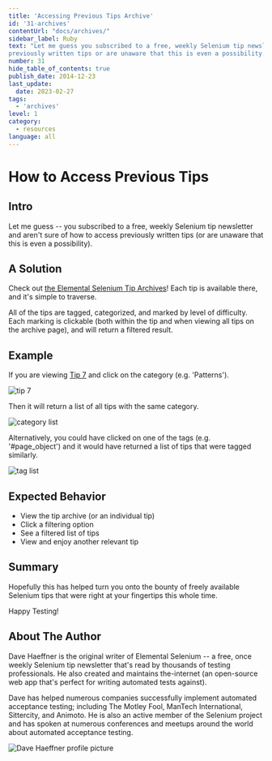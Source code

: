 ```yaml
---
title: 'Accessing Previous Tips Archive'
id: '31-archives'
contentUrl: "docs/archives/"
sidebar_label: Ruby
text: "Let me guess you subscribed to a free, weekly Selenium tip newsletter and aren't sure of how to access
previously written tips or are unaware that this is even a possibility."
number: 31
hide_table_of_contents: true
publish_date: 2014-12-23
last_update:
  date: 2023-02-27
tags:
  - 'archives'
level: 1
category:
  - resources
language: all
---
```


# How to Access Previous Tips

## Intro

Let me guess -- you subscribed to a free, weekly Selenium tip newsletter and aren't sure of how to access
previously written tips (or are unaware that this is even a possibility).

## A Solution

Check out [the Elemental Selenium Tip Archives](/docs)! Each tip is available there, and it's simple to traverse.

All of the tips are tagged, categorized, and marked by level of difficulty. Each marking is clickable (both
within the tip and when viewing all tips on the archive page), and will return a filtered result.

## Example

If you are viewing [Tip 7](/docs) and click on the category (e.g. 'Patterns').

![tip 7](./../images/in_tip.png)

Then it will return a list of all tips with the same category.

![category list](./../images/list_category.png)

Alternatively, you could have clicked on one of the tags (e.g. '#page_object') and it would have returned a
list of tips that were tagged similarly.

![tag list](./../images/list_tag.png)

## Expected Behavior

- View the tip archive (or an individual tip)
- Click a filtering option
- See a filtered list of tips
- View and enjoy another relevant tip

## Summary

Hopefully this has helped turn you onto the bounty of freely available Selenium tips that were right at your fingertips this whole time.

Happy Testing!

## About The Author

Dave Haeffner is the original writer of Elemental Selenium -- a free, once weekly Selenium tip newsletter that's read by
thousands of testing professionals. He also created and maintains the-internet (an open-source web app that's perfect
for writing automated tests against).

Dave has helped numerous companies successfully implement automated acceptance testing; including The Motley Fool,
ManTech International, Sittercity, and Animoto. He is also an active member of the Selenium project and has spoken at
numerous conferences and meetups around the world about automated acceptance testing.

![Dave Haeffner profile picture](/img/authors/dave-haeffner.jpeg#author-img 'a title')
